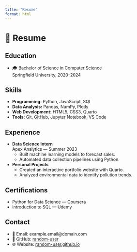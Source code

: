 ```yaml
---
title: "Resume"
format: html
---
```


# 📄 Resume

## Education
- 🎓 Bachelor of Science in Computer Science  
  Springfield University, 2020–2024

## Skills
- **Programming:** Python, JavaScript, SQL
- **Data Analysis:** Pandas, NumPy, Plotly
- **Web Development:** HTML5, CSS3, Quarto
- **Tools:** Git, GitHub, Jupyter Notebook, VS Code

## Experience
- **Data Science Intern**  
  Apex Analytics — Summer 2023  
  - Built machine learning models to forecast sales.
  - Automated data collection pipelines using Python.

- **Personal Projects**  
  - Created an interactive portfolio website with Quarto.
  - Analyzed environmental data to identify pollution trends.

## Certifications
- Python for Data Science — Coursera
- Introduction to SQL — Udemy

## Contact
- 📧 Email: example.email@domain.com
- 🔗 GitHub: [random-user](https://github.com/random-user)
- 🌐 Website: [random-user.github.io](https://random-user.github.io)
